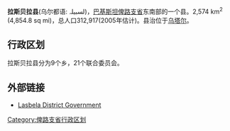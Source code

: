 '''拉斯贝拉县'''(乌尔都语: لسبیلہ)，[[巴基斯坦|巴基斯坦]][[俾路支省|俾路支省]]东南部的一个县。2,574 km<sup>2</sup> (4,854.8 sq mi)，总人口312,917(2005年估计)。县治位于[[乌塔尔|乌塔尔]]。

== 行政区划 ==
拉斯贝拉县分为9个乡，21个联合委员会。

==外部链接==
* [https://web.archive.org/web/20080908093440/http://www.lasbeladistrictgovt.com/ Lasbela District Government]

{{俾路支省行政区划}}
{{Pakistan-geo-stub}}
[[Category:俾路支省行政区划|Category:俾路支省行政区划]]